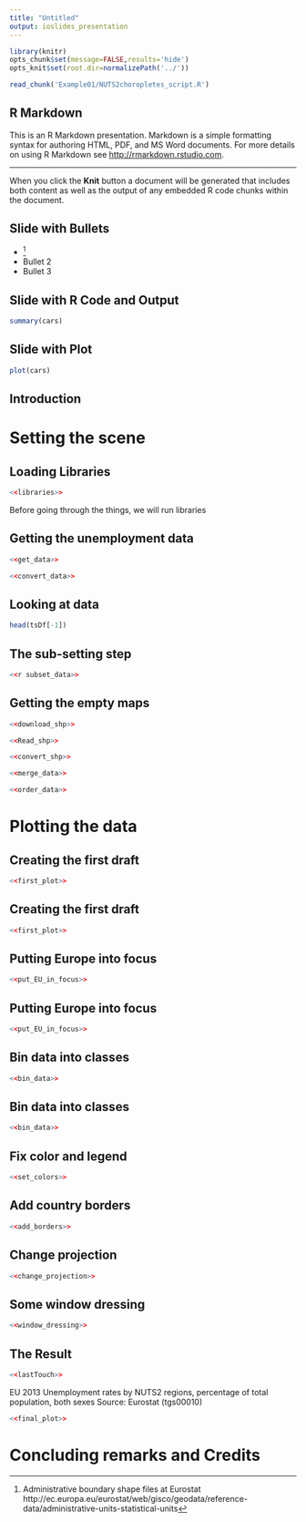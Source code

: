 ```yaml
---
title: "Untitled"
output: ioslides_presentation
---
```


```r
library(knitr)
opts_chunk$set(message=FALSE,results='hide')
opts_knit$set(root.dir=normalizePath('../'))
```

```r
read_chunk('Example01/NUTS2choropletes_script.R')
```



## R Markdown



This is an R Markdown presentation. Markdown is a simple formatting syntax for authoring HTML, PDF, and MS Word documents. For more details on using R Markdown see <http://rmarkdown.rstudio.com>.

***  

When you click the **Knit** button a document will be generated that includes both content as well as the output of any embedded R code chunks within the document.

## Slide with Bullets

- [^Eurostat_maps]
- Bullet 2
- Bullet 3

## Slide with R Code and Output

```r
summary(cars)
```

## Slide with Plot

```r
plot(cars)
```

## Introduction

# Setting the scene

## Loading Libraries
```r
<<libraries>>
```
Before going through the things, we will run libraries

## Getting the unemployment data

```r
<<get_data>>
```

```r
<<convert_data>>
```

## Looking at data
```r
head(tsDf[-1])
```

## The sub-setting step
```r
<<r subset_data>>
```


## Getting the empty maps
```r
<<download_shp>>
```


```r
<<Read_shp>> 
```


```r
<<convert_shp>>
```


```r
<<merge_data>>
```

```r
<<order_data>> 
```

# Plotting the data
## Creating the first draft
```r
<<first_plot>>
```

## Creating the first draft
```r
<<first_plot>>
```


## Putting Europe into focus

```r
<<put_EU_in_focus>>
```

## Putting Europe into focus

```r
<<put_EU_in_focus>>
```


## Bin data into classes

```r
<<bin_data>>  
```

## Bin data into classes
```r
<<bin_data>>  
```


## Fix color and legend

```r
<<set_colors>>
```





## Add country borders

```r
<<add_borders>>
```


## Change projection


```r
<<change_projection>>
```


## Some window dressing


```r
<<window_dressing>>
```

## The Result

```r
<<lastTouch>>
```



EU 2013 Unemployment rates by NUTS2 regions, percentage of total population, both sexes Source: Eurostat (tgs00010)
```r
<<final_plot>> 
```



# Concluding remarks and Credits


<!-- References --> 
[^Wickham]: Hadley Wickhams `ggplot2` is a very versatile and popular graphics package for R. http://ggplot2.org/
[^tufte_latex]: https://code.google.com/p/tufte-latex/

[^howto_install]: How to install packages in R http://tinyurl.com/nh7whtp
[^Eurostat_maps]: Administrative boundary shape files at Eurostat http://ec.europa.eu/eurostat/web/gisco/geodata/reference-data/administrative-units-statistical-units
[^SO]: Stack-Overflow - a community based help site. http://stackoverflow.com/
[^MMarchi]:Max Marchis Blog http://www.milanor.net/blog/?p=594
[^announce_eurostat]:http://rstudio-pubs-static.s3.amazonaws.com/27120_4dea44a84c9247c797289e145c17b38d.html
[^ggdoc]:Online Documentation of Hadley Wickhams `ggplot2` package. http://docs.ggplot2.org/current/
[^quickR]:One of many good introductory sites for R. http://www.statmethods.net/

[^Wilkinson]: Wilkinson: The Grammar of Graphics. 
Springer-Verlag New York, 2005.

[^rpubs_lovelace]:http://rpubs.com/RobinLovelace/ggmap
[^ggmap_cheat]:https://www.nceas.ucsb.edu/~frazier/RSpatialGuides/ggmap/ggmapCheatsheet.pdf
[^colorbrewer]:Color advice for maps. http://colorbrewer2.org/
[^regex]: While intimidating at first regular expressions are a very powerful tool for any data work. http://www.regular-expressions.info/rlanguage.html
[^xkcd_proj]: xkcd explains what map projections tell about you http://xkcd.com/977/
[^projections]: An overview of map projections. http://www.colorado.edu/geography/gcraft/notes/mapproj/mapproj_f.html
[^dbjoins]: More information about database joins http://blog.codinghorror.com/a-visual-explanation-of-sql-joins/
[^graphicDev]: Output options from R http://www.cookbook-r.com/Graphs/Output_to_a_file/
[^figLnk]: How to link figures in Word. http://tinyurl.com/ccumxd
[^balkans]: Analysis of the availability and the quality of data on western balkans and Turkey - 2011 http://tinyurl.com/ngrhbpd


